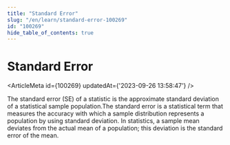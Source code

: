 ```yaml
---
title: "Standard Error"
slug: "/en/learn/standard-error-100269"
id: "100269"
hide_table_of_contents: true
---
```



# Standard Error

<ArticleMeta id={100269} updatedAt={'2023-09-26 13:58:47'} />
<div className='border-solid border-b border-t-0 my-4 border-[var(--ifm-color-gray-300)]' />

The standard error (SE) of a statistic is the approximate standard deviation of a statistical sample population.The standard error is a statistical term that measures the accuracy with which a sample distribution represents a population by using standard deviation. In statistics, a sample mean deviates from the actual mean of a population; this deviation is the standard error of the mean.
